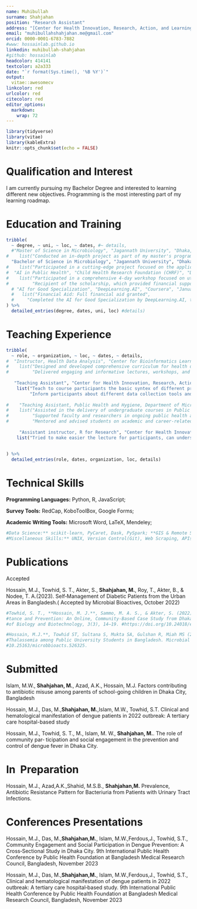 ```yaml
---
name: Muhibullah
surname: Shahjahan
position: "Research Assistant"
address: "[Center for Health Innovation, Research, Action, and Learning - Bangladesh (CHIRAL Bangladesh](http://chiralbd.org/))"
email: "muhibullahshahjahan.me@gmail.com"
orcid: 0000-0001-6783-7882
#www: hossainlab.github.io
linkedin: muhibullah-shahjahan
#github: hossainlab
headcolor: 414141
textcolor: a2a333
date: "`r format(Sys.time(), '%B %Y')`"
output: 
  vitae::awesomecv
linkcolor: red
urlcolor: red
citecolor: red
editor_options: 
  markdown: 
    wrap: 72
---
```


```r
library(tidyverse)
library(vitae)
library(kableExtra)
knitr::opts_chunk$set(echo = FALSE)
```

# Qualification and Interest

I am currently pursuing my Bachelor Degree and interested to learning
different new objectives. Programming is the most interesting part of my
learning roadmap.

# Education and Training

```r
tribble(
  ~ degree, ~ uni, ~ loc, ~ dates, #~ details,
  #"Master of Science in Microbiology", "Jagannath University", "Dhaka, Bangladesh", "January 2019  - January 2020", 
#    list("Conducted an in-depth project as part of my master's program, centered on investigating and analyzing a Chikungunya outbreak, showcasing a dedicated commitment to advancing knowledge in the field of public health"),
  "Bachelor of Science in Microbiology", "Jagannath University", "Dhaka, Bangladesh", "January 2020 - Ongoing"
#    list("Participated in a cutting-edge project focused on the application of bioinformatics techniques for profiling antibiotic resistance genes within complex metagenomic DNA sequences")
#  "AI in Public Health", "Child Health Research Foundation (CHRF)", "Dhaka, Bangladesh", "September 2023", 
#    list("Participated in a comprehensive 4-day workshop focused on utilizing AI techniques in public health research and decision-making", 
#         "Recipient of the scholarship, which provided financial support for my enrollment in the 'AI In Public Health' workshop, as part of the  Democratizing Public Health Modeling Using AI-based Tools grant by the Bill and Melinda Gates Foundation made to CHRF"),
  # "AI for Good Specialization", "DeepLearning.AI", "Coursera", "January 2023 - Ongoing", 
  #   list("Financial Aid: Full financial aid granted", 
  #     "Completed the AI for Good Specialization by DeepLearning.AI, the courses are AI and Public Health, AI and Climte Change, and AI and Disaster Management"),
) %>% 
  detailed_entries(degree, dates, uni, loc) #details)
```

# Teaching Experience

```r
tribble(
  ~ role, ~ organization, ~ loc, ~ dates, ~ details,
#  "Instructor, Health Data Analysis", "Center for Bioinformatics Learning Advancement and Systematic Training(cBLAST)", "Dhaka, Bangladesh", "August 2023 - Present", 
#    list("Designed and developed comprehensive curriculum for health data analysis courses, ensuring relevance to industry trends and best practices.", 
#         "Delivered engaging and informative lectures, workshops, and training sessions on health data analysis methodologies and tools."),
  
   "Teaching Assistant", "Center for Health Innovation, Research, Action, and Learning - Bangladesh", "Dhaka, Bangladesh", "June 2023 - Present", 
    list("Teach to course participants the basic syntex of different programming language", 
         "Inform participants about different data collection tools and form design methods"),
  
#    "Teaching Assistant, Public Health and Hygiene, Department of Microbiology", "Jagannath University", "Dhaka, Bangladesh", "October 2022 - December 2022", 
#    list("Assisted in the delivery of undergraduate courses in Public Health and Hygiene within the Department of Microbiology.", 
#         "Supported faculty and researchers in ongoing public health and hygiene research projects.", 
#         "Mentored and advised students on academic and career-related matters, fostering a supportive learning environment."),
  
     "Assistant instructor, R for Research", "Center for Health Innovation, Research, Action, and Learning - Bangladesh", "Dhaka, Bangladesh", "January 2023 - July 2023", 
    list("Tried to make easier the lecture for participants, can understand the basic syntex and use of different package easily"),
  
  
) %>% 
  detailed_entries(role, dates, organization, loc, details)
```

# Technical Skills

**Programming Languages:** Python, R, JavaScript;

**Survey Tools:** RedCap, KoboToolBox, Google Forms;

**Academic Writing Tools:** Microsoft Word, LaTeX, Mendeley;

```r
#Data Science:** scikit-learn, PyCaret, Dask, PySpark; **GIS & Remote Sensing:** ArcGIS, Geopandas, Xarray, Giovani, Google Earth Engiine; **Analytics Softwares:** SPSS, PowerBI, Microsoft Excel; **Bioinformatics:** BioPython, Bioconductor, BioPandas, Galaxy, NGS, RNASeq, ssRNASeq; 
#Miscellaneous Skills:** UNIX, Version Control(Git), Web Scraping, APIs

```

# Publications

Accepted

Hossain, M.J., Towhid, S. T., Akter, S., **Shahjahan, M.**, Roy, T.,
Akter, B., & Nodee, T. A.(2023). Self‑Management of Diabetic Patients
from the Urban Areas in Bangladesh.( Accepted by Microbial Bioactives,
October 2022)

```r

#Towhid, S. T., **Hossain, M. J.**, Sammo, M. A. S., & Akter, S. (2022). Perception of Students on Antibiotic Resis‑
#tance and Prevention: An Online, Community‑Based Case Study from Dhaka, Bangladesh. European Journal
#of Biology and Biotechnology, 3(3), 14–19. #https://doi.org/10.24018/ejbio.2022.3.3.341

#Hossain, M.J.**, Towhid ST, Sultana S, Mukta SA, Gulshan R, Miah MS (2022). Knowledge and Attitudes towards
#Thalassemia among Public University Students in Bangladesh. Microbial Bioactives, 5(2), https://doi.org/
#10.25163/microbbioacts.526325.

```

# Submitted

Islam, M.W., **Shahjahan, M.**, Azad, A.K., Hossain, M.J. Factors
contributing to antibiotic misuse among parents of school-going children
in Dhaka City, Bangladesh


Hossain, M.J., Das, M.,**Shahjahan, M.**,Islam, M.W., Towhid, S.T.
Clinical and hematological manifestation of dengue patients in 2022
outbreak: A tertiary care hospital-based study

Hossain, M.J., Towhid, S. T., M., Islam, M. W., **Shahjahan, M.**. The
role of community par‑ ticipation and social engagement in the
prevention and control of dengue fever in Dhaka City.

# In  Preparation

Hossain, M.J., Azad,A.K.,Shahid, M.S.B., **Shahjahan,M.** Prevalence,
Antibiotic Resistance Pattern for Bacteriuria from Patients with Urinary
Tract Infections.

# Conferences Presentations

Hossain, M.J., Das, M.,**Shahjahan,M.**, Islam, M.W.,Ferdous,J., Towhid,
S.T., Community Engagement and Social Participation in Dengue
Prevention: A Cross‑Sectional Study in Dhaka City. 9th International
Public Health Conference by Public Health Foundation at Bangladesh
Medical Research Council, Bangladesh, November 2023

Hossain, M.J., Das, M.,**Shahjahan,M.**, Islam, M.W.,Ferdous,J., Towhid,
S.T., Clinical and hematological manifestation of dengue patients in
2022 outbreak: A tertiary care hospital‑based study. 9th International
Public Health Conference by Public Health Foundation at Bangladesh
Medical Research Council, Bangladesh, November 2023
